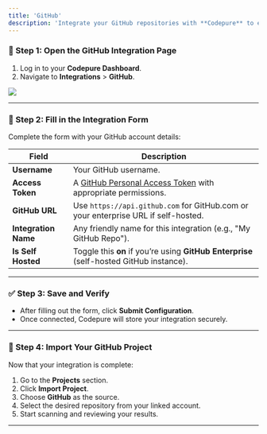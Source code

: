 ```yaml
---
title: 'GitHub'
description: 'Integrate your GitHub repositories with **Codepure** to enable automated security scanning using our SAST, SCA, Container Security, and Secret Scanning engines.'
---
```


### 📍 Step 1: Open the GitHub Integration Page

1. Log in to your **Codepure Dashboard**.
2. Navigate to **Integrations** > **GitHub**.

<Frame>
  <img src="/assets/github-conf.png" style={{ borderRadius: '0.5rem' }} />
</Frame>

---

### 📝 Step 2: Fill in the Integration Form

Complete the form with your GitHub account details:

| Field                | Description                                                                                        |
| -------------------- | -------------------------------------------------------------------------------------------------- |
| **Username**         | Your GitHub username.                                                                              |
| **Access Token**     | A [GitHub Personal Access Token](https://github.com/settings/tokens) with appropriate permissions. |
| **GitHub URL**       | Use `https://api.github.com` for GitHub.com or your enterprise URL if self-hosted.                 |
| **Integration Name** | Any friendly name for this integration (e.g., "My GitHub Repo").                                   |
| **Is Self Hosted**   | Toggle this **on** if you’re using **GitHub Enterprise** (self-hosted GitHub instance).            |

---

### ✅ Step 3: Save and Verify

* After filling out the form, click **Submit Configuration**.
* Once connected, Codepure will store your integration securely.

---

### 🚀 Step 4: Import Your GitHub Project

Now that your integration is complete:

1. Go to the **Projects** section.
2. Click **Import Project**.
3. Choose **GitHub** as the source.
4. Select the desired repository from your linked account.
5. Start scanning and reviewing your results.

---
